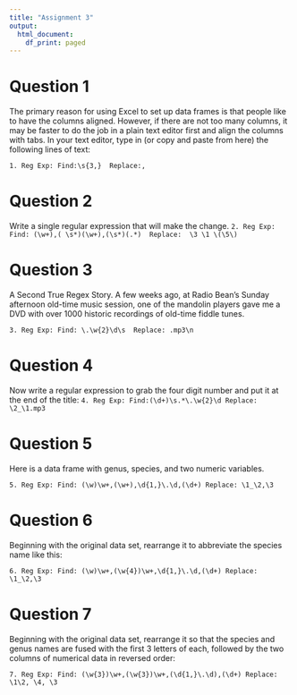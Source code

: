 ```yaml
---
title: "Assignment 3"
output:
  html_document:
    df_print: paged
---
```

# Question 1 

The primary reason for using Excel to set up data frames is that people like to have the columns aligned. However, if there are not too many columns, it may be faster to do the job in a plain text editor first and align the columns with tabs. In your text editor, type in (or copy and paste from here) the following lines of text:

```1. Reg Exp: Find:\s{3,}  Replace:,```

# Question 2
Write a single regular expression that will make the change.
```2. Reg Exp: Find: (\w+),( \s*)(\w+),(\s*)(.*)  Replace:  \3 \1 \(\5\)```

# Question 3 
A Second True Regex Story. A few weeks ago, at Radio Bean’s Sunday afternoon old-time music session, one of the mandolin players gave me a DVD with over 1000 historic recordings of old-time fiddle tunes.

```3. Reg Exp: Find: \.\w{2}\d\s  Replace: .mp3\n```

# Question 4
Now write a regular expression to grab the four digit number and put it at the end of the title:
```4. Reg Exp: Find:(\d+)\s.*\.\w{2}\d Replace: \2_\1.mp3```

# Question 5
Here is a data frame with genus, species, and two numeric variables.

```5. Reg Exp: Find: (\w)\w+,(\w+),\d{1,}\.\d,(\d+) Replace: \1_\2,\3```

# Question 6
Beginning with the original data set, rearrange it to abbreviate the species name like this:

```6. Reg Exp: Find: (\w)\w+,(\w{4})\w+,\d{1,}\.\d,(\d+) Replace: \1_\2,\3```

# Question 7
Beginning with the original data set, rearrange it so that the species and genus names are fused with the first 3 letters of each, followed by the two columns of numerical data in reversed order:

```7. Reg Exp: Find: (\w{3})\w+,(\w{3})\w+,(\d{1,}\.\d),(\d+) Replace: \1\2, \4, \3```


